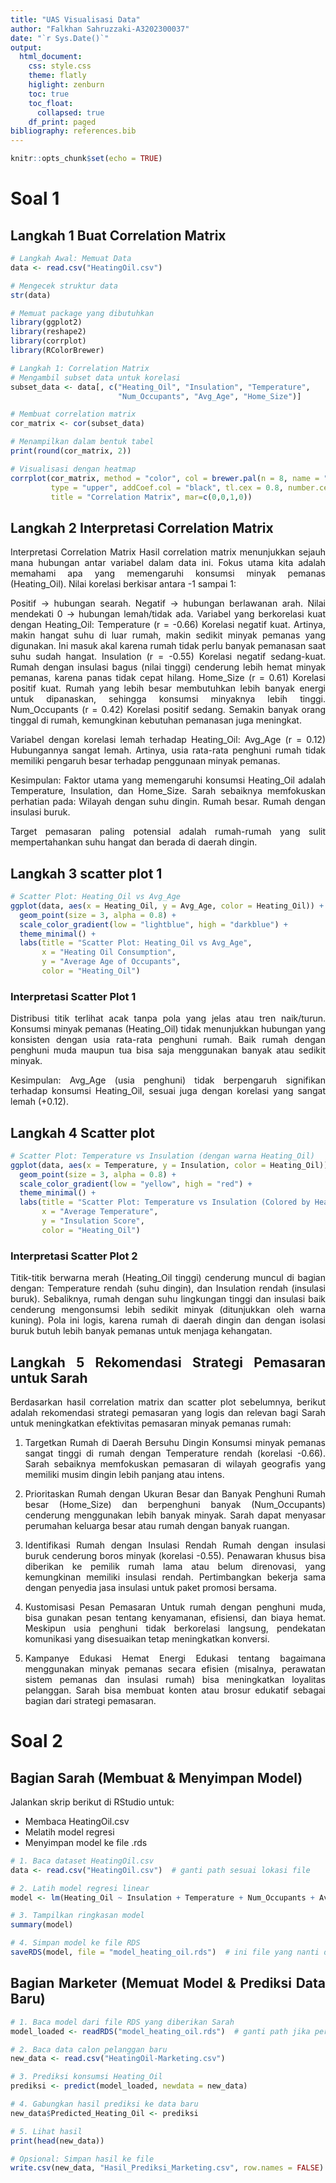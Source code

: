 ```yaml
---
title: "UAS Visualisasi Data"
author: "Falkhan Sahruzzaki-A3202300037"
date: "`r Sys.Date()`"
output: 
  html_document:
    css: style.css
    theme: flatly
    higlight: zenburn
    toc: true
    toc_float:
      collapsed: true
    df_print: paged
bibliography: references.bib
---
```


```{=html}
<style>
body{
text-align: justify}
</style>
```

```r
knitr::opts_chunk$set(echo = TRUE)
```
# Soal 1

## Langkah 1 Buat Correlation Matrix
```r
# Langkah Awal: Memuat Data
data <- read.csv("HeatingOil.csv")

# Mengecek struktur data
str(data)

# Memuat package yang dibutuhkan
library(ggplot2)
library(reshape2)
library(corrplot)
library(RColorBrewer)

# Langkah 1: Correlation Matrix
# Mengambil subset data untuk korelasi
subset_data <- data[, c("Heating_Oil", "Insulation", "Temperature", 
                        "Num_Occupants", "Avg_Age", "Home_Size")]

# Membuat correlation matrix
cor_matrix <- cor(subset_data)

# Menampilkan dalam bentuk tabel
print(round(cor_matrix, 2))

# Visualisasi dengan heatmap
corrplot(cor_matrix, method = "color", col = brewer.pal(n = 8, name = "RdYlBu"),
         type = "upper", addCoef.col = "black", tl.cex = 0.8, number.cex = 0.8,
         title = "Correlation Matrix", mar=c(0,0,1,0))
```

## Langkah 2 Interpretasi Correlation Matrix
Interpretasi Correlation Matrix
Hasil correlation matrix menunjukkan sejauh mana hubungan antar variabel dalam data ini. Fokus utama kita adalah memahami apa yang memengaruhi konsumsi minyak pemanas (Heating_Oil). Nilai korelasi berkisar antara -1 sampai 1:

Positif → hubungan searah.
Negatif → hubungan berlawanan arah.
Nilai mendekati 0 → hubungan lemah/tidak ada.
Variabel yang berkorelasi kuat dengan Heating_Oil:
Temperature (r = -0.66)
Korelasi negatif kuat.
Artinya, makin hangat suhu di luar rumah, makin sedikit minyak pemanas yang digunakan.
Ini masuk akal karena rumah tidak perlu banyak pemanasan saat suhu sudah hangat.
Insulation (r = -0.55)
Korelasi negatif sedang-kuat.
Rumah dengan insulasi bagus (nilai tinggi) cenderung lebih hemat minyak pemanas, karena panas tidak cepat hilang.
Home_Size (r = 0.61)
Korelasi positif kuat.
Rumah yang lebih besar membutuhkan lebih banyak energi untuk dipanaskan, sehingga konsumsi minyaknya lebih tinggi.
Num_Occupants (r = 0.42)
Korelasi positif sedang.
Semakin banyak orang tinggal di rumah, kemungkinan kebutuhan pemanasan juga meningkat.

Variabel dengan korelasi lemah terhadap Heating_Oil:
Avg_Age (r = 0.12)
Hubungannya sangat lemah.
Artinya, usia rata-rata penghuni rumah tidak memiliki pengaruh besar terhadap penggunaan minyak pemanas.

Kesimpulan:
Faktor utama yang memengaruhi konsumsi Heating_Oil adalah Temperature, Insulation, dan Home_Size.
Sarah sebaiknya memfokuskan perhatian pada:
Wilayah dengan suhu dingin.
Rumah besar.
Rumah dengan insulasi buruk.

Target pemasaran paling potensial adalah rumah-rumah yang sulit mempertahankan suhu hangat dan berada di daerah dingin.

## Langkah 3 scatter plot 1
```r
# Scatter Plot: Heating_Oil vs Avg_Age
ggplot(data, aes(x = Heating_Oil, y = Avg_Age, color = Heating_Oil)) +
  geom_point(size = 3, alpha = 0.8) +
  scale_color_gradient(low = "lightblue", high = "darkblue") +
  theme_minimal() +
  labs(title = "Scatter Plot: Heating_Oil vs Avg_Age",
       x = "Heating Oil Consumption",
       y = "Average Age of Occupants",
       color = "Heating_Oil")

```
### Interpretasi Scatter Plot 1
Distribusi titik terlihat acak tanpa pola yang jelas atau tren naik/turun.
Konsumsi minyak pemanas (Heating_Oil) tidak menunjukkan hubungan yang konsisten dengan usia rata-rata penghuni rumah.
Baik rumah dengan penghuni muda maupun tua bisa saja menggunakan banyak atau sedikit minyak.

Kesimpulan: Avg_Age (usia penghuni) tidak berpengaruh signifikan terhadap konsumsi Heating_Oil, sesuai juga dengan korelasi yang sangat lemah (+0.12).

## Langkah 4 Scatter plot
```r
# Scatter Plot: Temperature vs Insulation (dengan warna Heating_Oil)
ggplot(data, aes(x = Temperature, y = Insulation, color = Heating_Oil)) +
  geom_point(size = 3, alpha = 0.8) +
  scale_color_gradient(low = "yellow", high = "red") +
  theme_minimal() +
  labs(title = "Scatter Plot: Temperature vs Insulation (Colored by Heating_Oil)",
       x = "Average Temperature",
       y = "Insulation Score",
       color = "Heating_Oil")

```

### Interpretasi Scatter Plot 2
Titik-titik berwarna merah (Heating_Oil tinggi) cenderung muncul di bagian dengan:
Temperature rendah (suhu dingin), dan
Insulation rendah (insulasi buruk).
Sebaliknya, rumah dengan suhu lingkungan tinggi dan insulasi baik cenderung mengonsumsi lebih sedikit minyak (ditunjukkan oleh warna kuning).
Pola ini logis, karena rumah di daerah dingin dan dengan isolasi buruk butuh lebih banyak pemanas untuk menjaga kehangatan.

## Langkah 5  Rekomendasi Strategi Pemasaran untuk Sarah
Berdasarkan hasil correlation matrix dan scatter plot sebelumnya, berikut adalah rekomendasi strategi pemasaran yang logis dan relevan bagi Sarah untuk meningkatkan efektivitas pemasaran minyak pemanas rumah:

1. Targetkan Rumah di Daerah Bersuhu Dingin
Konsumsi minyak pemanas sangat tinggi di rumah dengan Temperature rendah (korelasi -0.66).
Sarah sebaiknya memfokuskan pemasaran di wilayah geografis yang memiliki musim dingin lebih panjang atau intens.

2. Prioritaskan Rumah dengan Ukuran Besar dan Banyak Penghuni
Rumah besar (Home_Size) dan berpenghuni banyak (Num_Occupants) cenderung menggunakan lebih banyak minyak.
Sarah dapat menyasar perumahan keluarga besar atau rumah dengan banyak ruangan.

3. Identifikasi Rumah dengan Insulasi Rendah
Rumah dengan insulasi buruk cenderung boros minyak (korelasi -0.55).
Penawaran khusus bisa diberikan ke pemilik rumah lama atau belum direnovasi, yang kemungkinan memiliki insulasi rendah.
Pertimbangkan bekerja sama dengan penyedia jasa insulasi untuk paket promosi bersama.

4. Kustomisasi Pesan Pemasaran
Untuk rumah dengan penghuni muda, bisa gunakan pesan tentang kenyamanan, efisiensi, dan biaya hemat.
Meskipun usia penghuni tidak berkorelasi langsung, pendekatan komunikasi yang disesuaikan tetap meningkatkan konversi.

5. Kampanye Edukasi Hemat Energi
Edukasi tentang bagaimana menggunakan minyak pemanas secara efisien (misalnya, perawatan sistem pemanas dan insulasi rumah) bisa meningkatkan loyalitas pelanggan.
Sarah bisa membuat konten atau brosur edukatif sebagai bagian dari strategi pemasaran.



# Soal 2

## Bagian Sarah (Membuat & Menyimpan Model)
Jalankan skrip berikut di RStudio untuk:

- Membaca HeatingOil.csv
- Melatih model regresi
- Menyimpan model ke file .rds

```r
# 1. Baca dataset HeatingOil.csv
data <- read.csv("HeatingOil.csv")  # ganti path sesuai lokasi file

# 2. Latih model regresi linear
model <- lm(Heating_Oil ~ Insulation + Temperature + Num_Occupants + Avg_Age + Home_Size, data = data)

# 3. Tampilkan ringkasan model
summary(model)

# 4. Simpan model ke file RDS
saveRDS(model, file = "model_heating_oil.rds")  # ini file yang nanti dibagikan ke marketer

```

## Bagian Marketer (Memuat Model & Prediksi Data Baru)

```r
# 1. Baca model dari file RDS yang diberikan Sarah
model_loaded <- readRDS("model_heating_oil.rds")  # ganti path jika perlu

# 2. Baca data calon pelanggan baru
new_data <- read.csv("HeatingOil-Marketing.csv")

# 3. Prediksi konsumsi Heating_Oil
prediksi <- predict(model_loaded, newdata = new_data)

# 4. Gabungkan hasil prediksi ke data baru
new_data$Predicted_Heating_Oil <- prediksi

# 5. Lihat hasil
print(head(new_data))

# Opsional: Simpan hasil ke file
write.csv(new_data, "Hasil_Prediksi_Marketing.csv", row.names = FALSE)

```


